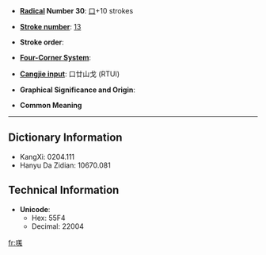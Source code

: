* '''[[Wiktionary:Chinese radical index| Radical]] Number 30''': [[Wiktionary:Chinese radical index 口|口]]+10 strokes

* '''[[Wiktionary:Chinese total strokes index|Stroke number]]''': [[Wiktionary:Chinese total strokes index 13|13]]

* '''Stroke order''': 

* '''[[Wiktionary:Chinese four corner index|Four-Corner System]]''': 

* '''[[Wiktionary:Chinese Cangjie index|Cangjie input]]''': 口廿山戈 (RTUI)

* '''Graphical Significance and Origin''': 

* '''Common Meaning'''

----

== Dictionary Information ==

* KangXi: 0204.111
* Hanyu Da Zidian: 10670.081

== Technical Information ==

* '''Unicode''':
** Hex: 55F4
** Decimal: 22004

[[fr:嗴]]